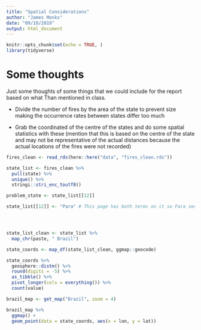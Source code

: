 ```yaml
---
title: "Spatial Considerations"
author: "James Monks"
date: "09/10/2019"
output: html_document
---
```


```r
knitr::opts_chunk$set(echo = TRUE, )
library(tidyverse)
```

# Some thoughts

Just some thoughts of some things that we could include for the report based on what Than mentioned in class.

* Divide the number of fires by the area of the state to prevent size making the occurrence rates between states differ too much

* Grab the coordinated of the centre of the states and do some spatial statistics with these (mention that this is based on the centre of the state and may not be representative of the actual distances because the actual locations of the fires were not recorded)


```r
fires_clean <- read_rds(here::here("data", "fires_clean.rds"))
```


```r
state_list <- fires_clean %>% 
  pull(state) %>% 
  unique() %>% 
  stringi::stri_enc_toutf8()

problem_state <- state_list[[12]]

state_list[[12]] <- "Para" # This page has both terms on it so Para seems like a logical guess https://ccsearch.creativecommons.org/photos/2a1131c1-9ccf-4b65-b550-6d1e5e974795




state_list_clean <- state_list %>% 
  map_chr(paste, " Brazil")

```



```r
state_coords <- map_df(state_list_clean, ggmap::geocode)
```


```r
state_coords %>% 
  geosphere::distm() %>% 
  round(digits = -5) %>% 
  as_tibble() %>% 
  pivot_longer(cols = everything()) %>% 
  count(value)
```



```r
brazil_map <- get_map("Brazil", zoom = 4)

brazil_map %>% 
  ggmap() + 
  geom_point(data = state_coords, aes(x = lon, y = lat))
```

```r

```

